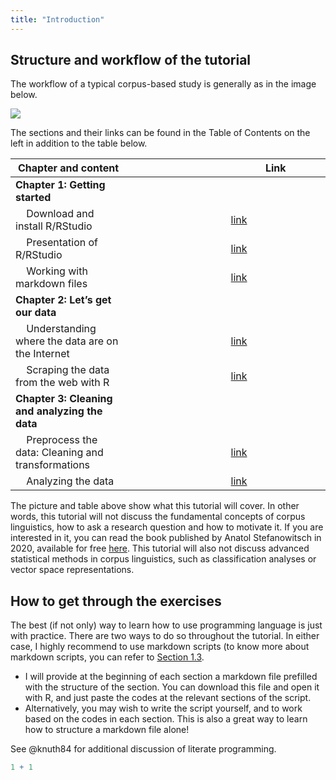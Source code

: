 ```yaml
---
title: "Introduction"
---
```


## Structure and workflow of the tutorial

<p>The workflow of a typical corpus-based study is generally as in the image below.</p>

<a href="https://github.com/aymeric-courses/formosan-corpus-r/blob/master/assets/images/WorkflowTutorial.png?raw=true" class="image-popup" target="_blank"><img src="https://github.com/aymeric-courses/formosan-corpus-r/blob/master/assets/images/WorkflowTutorial.png?raw=true"/></a>

<p>The sections and their links can be found in the Table of Contents on the left in addition to the table below.</p>

| Chapter and content | | Link |
| -------- | ------- | ------- |
| <b>Chapter 1: Getting started</b> | | |
| &nbsp;&nbsp;&nbsp; Download and install R/RStudio    | | <a href="https://aymeric-courses.github.io/formosan-corpus-r/docs/InstallationR/" target="_blank">link</a> |
| &nbsp;&nbsp;&nbsp; Presentation of R/RStudio    | | <a href="https://aymeric-courses.github.io/formosan-corpus-r/docs/RStudioInterface/" target="_blank">link</a> |
| &nbsp;&nbsp;&nbsp; Working with markdown files||<a href="https://aymeric-courses.github.io/formosan-corpus-r/docs/WorkingWithRMarkdown/" target="_blank">link</a>|
| <b>Chapter 2: Let's get our data</b> |||
| &nbsp;&nbsp;&nbsp; Understanding where the data are on the Internet    | | <a href="#" target="_blank">link</a> |
| &nbsp;&nbsp;&nbsp; Scraping the data from the web with R    | | <a href="#" target="_blank">link</a> |
| <b>Chapter 3: Cleaning and analyzing the data</b>  |||
| &nbsp;&nbsp;&nbsp; Preprocess the data: Cleaning and transformations    | | <a href="#" target="_blank">link</a> |
| &nbsp;&nbsp;&nbsp; Analyzing the data    | | <a href="#" target="_blank">link</a> |

<p>The picture and table above show what this tutorial will cover. In other words, this tutorial will not discuss the fundamental concepts of corpus linguistics, how to ask a research question and how to motivate it. If you are interested in it, you can read the book published by Anatol Stefanowitsch in 2020, available for free <a href="https://langsci-press.org/catalog/book/148" target="_blank" class="btn btn--primary">here</a>. This tutorial will also not discuss advanced statistical methods in corpus linguistics, such as classification analyses or vector space representations.</p>

## How to get through the exercises

<p>The best (if not only) way to learn how to use programming language is just with practice. There are two ways to do so throughout the tutorial. In either case, I highly recommend to use markdown scripts (to know more about markdown scripts, you can refer to <a href="https://aymeric-courses.github.io/formosan-corpus-r/docs/WorkingWithRMarkdown/" target="_blank">Section 1.3</a>.</p>
* I will provide at the beginning of each section a markdown file prefilled with the structure of the section. You can download this file and open it with R, and just paste the codes at the relevant sections of the script.
* Alternatively, you may wish to write the script yourself, and to work based on the codes in each section. This is also a great way to learn how to structure a markdown file alone!

See @knuth84 for additional discussion of literate programming.

```r
1 + 1
```
